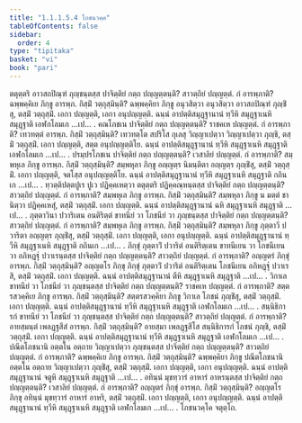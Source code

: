 ```yaml
---
title: "1.1.1.5.4 โภชนวคฺค"
tableOfContents: false
sidebar:
  order: 4
type: "tipitaka"
basket: "vi"
book: "pari"
---
```



<DynamicBreadcrumb />

<Division number="84" book="pari">

<Paragraph number="152" book="pari">
ตตุตฺตริ อาวสถปิณฺฑํ ภุญฺชนฺตสฺส ปาจิตฺติยํ กตฺถ ปญฺญตฺตนฺติ? สาวตฺถิยํ ปญฺญตฺตํ. กํ อารพฺภาติ? ฉพฺพคฺคิเย ภิกฺขู อารพฺภ. กิสฺมิํ วตฺถุสฺมินฺติ? ฉพฺพคฺคิยา ภิกฺขู อนุวสิตฺวา อนุวสิตฺวา อาวสถปิณฺฑํ ภุญฺชิํสุ, ตสฺมิํ วตฺถุสฺมิํ. เอกา ปญฺญตฺติ, เอกา อนุปญฺญตฺติ. ฉนฺนํ อาปตฺติสมุฏฺฐานานํ ทฺวีหิ สมุฏฺฐาเนหิ สมุฏฺฐาติ เอฬกโลมเก …เป… .
</Paragraph>

</Division>
<Division number="85" book="pari">

<Paragraph number="153" book="pari">
คณโภชเน ปาจิตฺติยํ กตฺถ ปญฺญตฺตนฺติ? ราชคเห ปญฺญตฺตํ. กํ อารพฺภาติ? เทวทตฺตํ อารพฺภ. กิสฺมิํ วตฺถุสฺมินฺติ? เทวทตฺโต สปริโส กุเลสุ วิญฺญาเปตฺวา วิญฺญาเปตฺวา ภุญฺชิ, ตสฺมิํ วตฺถุสฺมิํ. เอกา ปญฺญตฺติ, สตฺต อนุปญฺญตฺติโย. ฉนฺนํ อาปตฺติสมุฏฺฐานานํ ทฺวีหิ สมุฏฺฐาเนหิ สมุฏฺฐาติ เอฬกโลมเก …เป… .
</Paragraph>

</Division>
<Division number="86" book="pari">

<Paragraph number="154" book="pari">
ปรมฺปรโภชเน ปาจิตฺติยํ กตฺถ ปญฺญตฺตนฺติ? เวสาลิยํ ปญฺญตฺตํ. กํ อารพฺภาติ? สมฺพหุเล ภิกฺขู อารพฺภ. กิสฺมิํ วตฺถุสฺมินฺติ? สมฺพหุลา ภิกฺขู อญฺญตฺร นิมนฺติตา อญฺญตฺร ภุญฺชิํสุ, ตสฺมิํ วตฺถุสฺมิํ. เอกา ปญฺญตฺติ, จตโสฺส อนุปญฺญตฺติโย. ฉนฺนํ อาปตฺติสมุฏฺฐานานํ ทฺวีหิ สมุฏฺฐาเนหิ สมุฏฺฐาติ กถินเก …เป… .
</Paragraph>

</Division>
<Division number="87" book="pari">

<Paragraph number="155" book="pari">
ทฺวตฺติปตฺตปูเร ปูเว ปฏิคฺคเหตฺวา ตตุตฺตริ ปฏิคฺคณฺหนฺตสฺส ปาจิตฺติยํ กตฺถ ปญฺญตฺตนฺติ? สาวตฺถิยํ ปญฺญตฺตํ. กํ อารพฺภาติ? สมฺพหุเล ภิกฺขู อารพฺภ. กิสฺมิํ วตฺถุสฺมินฺติ? สมฺพหุลา ภิกฺขู น มตฺตํ ชานิตฺวา ปฏิคฺคเหสุํ, ตสฺมิํ วตฺถุสฺมิํ. เอกา ปญฺญตฺติ. ฉนฺนํ อาปตฺติสมุฏฺฐานานํ ฉหิ สมุฏฺฐาเนหิ สมุฏฺฐาติ …เป… .
</Paragraph>

</Division>
<Division number="88" book="pari">

<Paragraph number="156" book="pari">
ภุตฺตาวินา ปวาริเตน อนติริตฺตํ ขาทนียํ วา โภชนียํ วา ภุญฺชนฺตสฺส ปาจิตฺติยํ กตฺถ ปญฺญตฺตนฺติ? สาวตฺถิยํ ปญฺญตฺตํ. กํ อารพฺภาติ? สมฺพหุเล ภิกฺขู อารพฺภ. กิสฺมิํ วตฺถุสฺมินฺติ? สมฺพหุลา ภิกฺขู ภุตฺตาวี ปวาริตา อญฺญตฺร ภุญฺชิํสุ, ตสฺมิํ วตฺถุสฺมิํ. เอกา ปญฺญตฺติ, เอกา อนุปญฺญตฺติ. ฉนฺนํ อาปตฺติสมุฏฺฐานานํ ทฺวีหิ สมุฏฺฐาเนหิ สมุฏฺฐาติ กถินเก …เป… .
</Paragraph>

</Division>
<Division number="89" book="pari">

<Paragraph number="157" book="pari">
ภิกฺขุํ ภุตฺตาวิํ ปวาริตํ อนติริตฺเตน ขาทนีเยน วา โภชนีเยน วา อภิหฏฺฐุํ ปวาเรนฺตสฺส ปาจิตฺติยํ กตฺถ ปญฺญตฺตนฺติ? สาวตฺถิยํ ปญฺญตฺตํ. กํ อารพฺภาติ? อญฺญตรํ ภิกฺขุํ อารพฺภ. กิสฺมิํ วตฺถุสฺมินฺติ? อญฺญตโร ภิกฺขุ ภิกฺขุํ ภุตฺตาวิํ ปวาริตํ อนติริตฺเตน โภชนีเยน อภิหฏฺฐุํ ปวาเรสิ, ตสฺมิํ วตฺถุสฺมิํ. เอกา ปญฺญตฺติ. ฉนฺนํ อาปตฺติสมุฏฺฐานานํ ตีหิ สมุฏฺฐาเนหิ สมุฏฺฐาติ …เป… .
</Paragraph>

</Division>
<Division number="90" book="pari">

<Paragraph number="158" book="pari">
วิกาเล ขาทนียํ วา โภชนียํ วา ภุญฺชนฺตสฺส ปาจิตฺติยํ กตฺถ ปญฺญตฺตนฺติ? ราชคเห ปญฺญตฺตํ. กํ อารพฺภาติ? สตฺตรสวคฺคิเย ภิกฺขู อารพฺภ. กิสฺมิํ วตฺถุสฺมินฺติ? สตฺตรสวคฺคิยา ภิกฺขู วิกาเล โภชนํ ภุญฺชิํสุ, ตสฺมิํ วตฺถุสฺมิํ. เอกา ปญฺญตฺติ. ฉนฺนํ อาปตฺติสมุฏฺฐานานํ ทฺวีหิ สมุฏฺฐาเนหิ สมุฏฺฐาติ เอฬกโลมเก …เป… .
</Paragraph>

</Division>
<Division number="91" book="pari">

<Paragraph number="159" book="pari">
สนฺนิธิการกํ ขาทนียํ วา โภชนียํ วา ภุญฺชนฺตสฺส ปาจิตฺติยํ กตฺถ ปญฺญตฺตนฺติ? สาวตฺถิยํ ปญฺญตฺตํ. กํ อารพฺภาติ? อายสฺมนฺตํ เพลฏฺฐสีสํ อารพฺภ. กิสฺมิํ วตฺถุสฺมินฺติ? อายสฺมา เพลฏฺฐสีโส สนฺนิธิการกํ โภชนํ ภุญฺชิ, ตสฺมิํ วตฺถุสฺมิํ. เอกา ปญฺญตฺติ. ฉนฺนํ อาปตฺติสมุฏฺฐานานํ ทฺวีหิ สมุฏฺฐาเนหิ สมุฏฺฐาติ เอฬกโลมเก …เป… .
</Paragraph>

</Division>
<Division number="92" book="pari">

<Paragraph number="160" book="pari">
ปณีตโภชนานิ อตฺตโน อตฺถาย วิญฺญาเปตฺวา ภุญฺชนฺตสฺส ปาจิตฺติยํ กตฺถ ปญฺญตฺตนฺติ? สาวตฺถิยํ ปญฺญตฺตํ. กํ อารพฺภาติ? ฉพฺพคฺคิเย ภิกฺขู อารพฺภ. กิสฺมิํ วตฺถุสฺมินฺติ? ฉพฺพคฺคิยา ภิกฺขู ปณีตโภชนานิ อตฺตโน อตฺถาย วิญฺญาเปตฺวา ภุญฺชิํสุ, ตสฺมิํ วตฺถุสฺมิํ. เอกา ปญฺญตฺติ, เอกา อนุปญฺญตฺติ. ฉนฺนํ อาปตฺติสมุฏฺฐานานํ จตูหิ สมุฏฺฐาเนหิ สมุฏฺฐาติ …เป… .
</Paragraph>

</Division>
<Division number="93" book="pari">

<Paragraph number="161" book="pari">
อทินฺนํ มุขทฺวารํ อาหารํ อาหรนฺตสฺส ปาจิตฺติยํ กตฺถ ปญฺญตฺตนฺติ? เวสาลิยํ ปญฺญตฺตํ. กํ อารพฺภาติ? อญฺญตรํ ภิกฺขุํ อารพฺภ. กิสฺมิํ วตฺถุสฺมินฺติ? อญฺญตโร ภิกฺขุ อทินฺนํ มุขทฺวารํ อาหารํ อาหริ, ตสฺมิํ วตฺถุสฺมิํ. เอกา ปญฺญตฺติ, เอกา อนุปญฺญตฺติ. ฉนฺนํ อาปตฺติสมุฏฺฐานานํ ทฺวีหิ สมุฏฺฐาเนหิ สมุฏฺฐาติ เอฬกโลมเก …เป… .

</Paragraph>
</Division>

<Paragraph number="162" type="center" book="pari">
โภชนวคฺโค จตุตฺโถ.
</Paragraph>